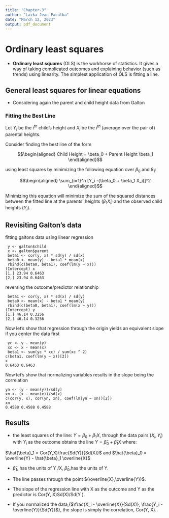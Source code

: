 ---
title: "Chapter-3"
author: "Laika Jean Paculba"
date: "March 12, 2023"
output: pdf_document
---

# Ordinary least squares

- __Ordinary least squares__ (OLS) is the workhorse of statistics. It gives a way of taking complicated outcomes and explaining behavior (such as trends) using linearity. The simplest application of OLS is fitting a line.

## General least squares for linear equations

- Considering again the parent and child height data from Galton

### Fitting the Best Line

Let $Y_i$ be the $i^{th}$ child’s height and $X_i$ be the $i^{th}$ (average over the pair of) parental heights.

 Consider finding the best line of the form
 
 $$\begin{aligned} Child Height = \beta_0 + Parent Height \beta_1 \end{aligned}$$

 using least squares by minimizing the following equation over $\beta_0$ and $\beta_1$:

 $$\begin{aligned} \sum_{i=1}^n [Y_i -(\beta_0 + \beta_1 X_i)]^2 \end{aligned}$$

Minimizing this equation will minimize the sum of the squared distances between the fitted line at the parents’ heights $(\beta_1X_i)$ and the observed child heights $(Y_i)$.

## Revisiting Galton’s data

fitting galtons data using linear regression
```
 y <- galton$child
 x <- galton$parent
 beta1 <- cor(y, x) * sd(y) / sd(x)
 beta0 <- mean(y) - beta1 * mean(x)
 rbind(c(beta0, beta1), coef(lm(y ~ x)))
(Intercept) x
[1,] 23.94 0.6463
[2,] 23.94 0.6463
```

reversing the outcome/predictor relationship
```
 beta1 <- cor(y, x) * sd(x) / sd(y)
 beta0 <- mean(x) - beta1 * mean(y)
 rbind(c(beta0, beta1), coef(lm(x ~ y)))
(Intercept) y
[1,] 46.14 0.3256
[2,] 46.14 0.3256
```
Now let’s show that regression through the origin yields an equivalent slope if you center the data first
```
 yc <- y - mean(y)
 xc <- x - mean(x)
 beta1 <- sum(yc * xc) / sum(xc ^ 2)
c(beta1, coef(lm(y ~ x))[2])
x
0.6463 0.6463

```

Now let’s show that normalizing variables results in the slope being the correlation

```
yn <- (y - mean(y))/sd(y)
xn <- (x - mean(x))/sd(x)
c(cor(y, x), cor(yn, xn), coef(lm(yn ~ xn))[2])
xn
0.4588 0.4588 0.4588

```

## Results

- the least squares of the line: $Y = \beta_0 + \beta_1X$, through the data pairs $(X_i, Y_i)$ with $Y_i$ as the outcome obtains the line $Y= \hat{\beta}_0 + \hat{\beta}_1X$ where:

$\hat{\beta}_1 = Cor(Y,X)\frac{Sd(Y)}{Sd(X)}$ and $\hat{\beta}_0 = \overline{Y} - \hat{\beta}_1 \overline{X}$

- $\hat{\beta}_1$, has the units of Y /X,  $\hat{\beta}_0$,has the units of Y.

- The line passes through the point $(\overline{X},\overline{Y})$.

- The slope of the regression line with X as the outcome and Y as the predictor is Cor(Y, X)Sd(X)/Sd(Y ).

- If you normalized the data,{$\frac{X_i - \overline{X}}{Sd(X)}, \frac{Y_i - \overline{Y}}{Sd(Y)}$}, the slope is simply the correlation, Cor(Y, X).
